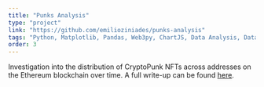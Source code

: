 ```yaml
---
title: "Punks Analysis"
type: "project"
link: "https://github.com/emilioziniades/punks-analysis"
tags: "Python, Matplotlib, Pandas, Web3py, ChartJS, Data Analysis, Data Vizualization, NFT, Cryptocurrency"
order: 3
---
```

Investigation into the distribution of CryptoPunk NFTs across addresses on the Ethereum blockchain over time. A full write-up can be found [here](https://emilio.co.za/write/cryptopunks). 
